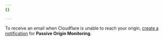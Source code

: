 ```yaml
---
{}

---
```


To receive an email when Cloudflare is unable to reach your origin, [create a notification](/notifications/get-started/#create-a-notification) for **Passive Origin Monitoring**.
